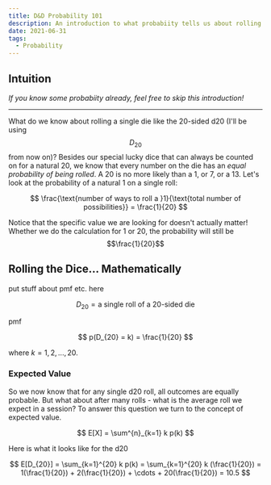 ```yaml
---
title: D&D Probability 101
description: An introduction to what probabiity tells us about rolling dice in tabletop RPG's like Dungeons and Dragons!
date: 2021-06-31
tags:
  - Probability
---
```


## Intuition

*If you know some probabiity already, feel free to skip this introduction!*

------

What do we know about rolling a single die like the 20-sided d20 (I'll be using $$D_{20}$$ from now on)? Besides our special 
lucky dice that can always be counted on for a natural 20, we know that every number on the die has an *equal probability of
being rolled*. A 20 is no more likely than a 1, or 7, or a 13. Let's look at the probability of a natural 1 on a single roll:

$$
\frac{\text{number of ways to roll a }1}{\text{total number of possibilities}} = \frac{1}{20}
$$

Notice that the specific value we are looking for doesn't actually matter! Whether we do the calculation for 1 or 20, the 
probability will still be $$\frac{1}{20}$$


## Rolling the Dice... Mathematically

put stuff about pmf etc. here

$$
D_{20} = \text{a single roll of a 20-sided die}
$$

pmf

$$
p(D_{20} = k) = \frac{1}{20} 
$$

where $k=1,2,...,20$.

### Expected Value

So we now know that for any single d20 roll, all outcomes are equally probable. But what about after many rolls - what is the average roll we expect in a session?
To answer this question we turn to the concept of expected value.

$$
E[X] = \sum^{n}_{k=1} k p(k)
$$

Here is what it looks like for the d20

$$
E[D_{20}] = \sum_{k=1}^{20} k p(k) = \sum_{k=1}^{20} k (\frac{1}{20}) = 1(\frac{1}{20}) + 2(\frac{1}{20}) + \cdots + 20(\frac{1}{20}) = 10.5
$$













